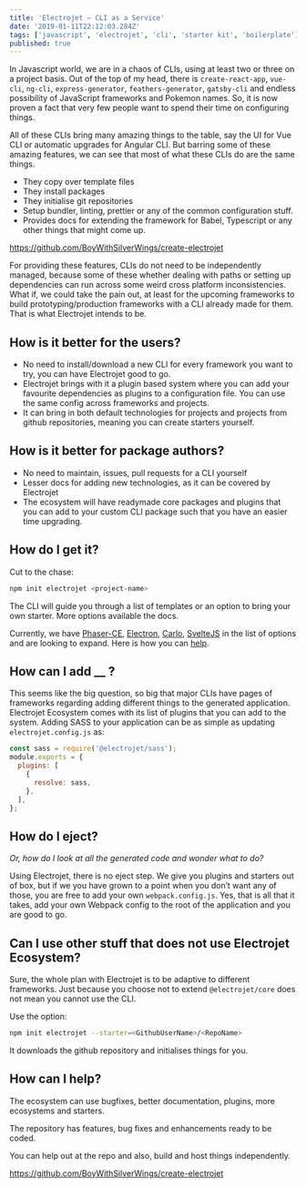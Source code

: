 ```yaml
---
title: 'Electrojet — CLI as a Service'
date: '2019-01-11T22:12:03.284Z'
tags: ['javascript', 'electrojet', 'cli', 'starter kit', 'boilerplate']
published: true
---
```


In Javascript world, we are in a chaos of CLIs, using at least two or three on a project basis. Out of the top of my head, there is `create-react-app`, `vue-cli`, `ng-cli`, `express-generator`, `feathers-generator`, `gatsby-cli` and endless possibility of JavaScript frameworks and Pokemon names. So, it is now proven a fact that very few people want to spend their time on configuring things.

All of these CLIs bring many amazing things to the table, say the UI for Vue CLI or automatic upgrades for Angular CLI. But barring some of these amazing features, we can see that most of what these CLIs do are the same things.

- They copy over template files
- They install packages
- They initialise git repositories
- Setup bundler, linting, prettier or any of the common configuration stuff.
- Provides docs for extending the framework for Babel, Typescript or any other things that might come up.

https://github.com/BoyWithSilverWings/create-electrojet

For providing these features, CLIs do not need to be independently managed, because some of these whether dealing with paths or setting up dependencies can run across some weird cross platform inconsistencies. What if, we could take the pain out, at least for the upcoming frameworks to build prototyping/production frameworks with a CLI already made for them. That is what Electrojet intends to be.

## How is it better for the users?

- No need to install/download a new CLI for every framework you want to try, you can have Electrojet good to go.
- Electrojet brings with it a plugin based system where you can add your favourite dependencies as plugins to a configuration file. You can use the same config across frameworks and projects.
- It can bring in both default technologies for projects and projects from github repositories, meaning you can create starters yourself.

## How is it better for package authors?

- No need to maintain, issues, pull requests for a CLI yourself
- Lesser docs for adding new technologies, as it can be covered by Electrojet
- The ecosystem will have readymade core packages and plugins that you can add to your custom CLI package such that you have an easier time upgrading.

## How do I get it?

Cut to the chase:

```bash
npm init electrojet <project-name>
```

The CLI will guide you through a list of templates or an option to bring your own starter. More options available the docs.

Currently, we have [Phaser-CE](https://github.com/photonstorm/phaser-ce), [Electron](https://electronjs.org/), [Carlo](https://github.com/GoogleChromeLabs/carlo/), [SvelteJS](https://svelte.technology/) in the list of options and are looking to expand. Here is how you can [help](https://github.com/BoyWithSilverWings/create-electrojet#how-do-i-build-a-cli-for-my-favorite-technology).

## How can I add ****\_\_**** ?

This seems like the big question, so big that major CLIs have pages of frameworks regarding adding different things to the generated application. Electrojet Ecosystem comes with its list of plugins that you can add to the system. Adding SASS to your application can be as simple as updating `electrojet.config.js` as:

```js
const sass = require('@electrojet/sass');
module.exports = {
  plugins: [
    {
      resolve: sass,
    },
  ],
};
```

## How do I eject?

_Or, how do I look at all the generated code and wonder what to do?_

Using Electrojet, there is no eject step. We give you plugins and starters out of box, but if we you have grown to a point when you don’t want any of those, you are free to add your own `webpack.config.js`. Yes, that is all that it takes, add your own Webpack config to the root of the application and you are good to go.

## Can I use other stuff that does not use Electrojet Ecosystem?

Sure, the whole plan with Electrojet is to be adaptive to different frameworks. Just because you choose not to extend `@electrojet/core` does not mean you cannot use the CLI.

Use the option:

```bash
npm init electrojet --starter=<GithubUserName>/<RepoName>
```

It downloads the github repository and initialises things for you.

## How can I help?

The ecosystem can use bugfixes, better documentation, plugins, more ecosystems and starters.

The repository has features, bug fixes and enhancements ready to be coded.

You can help out at the repo and also, build and host things independently.

https://github.com/BoyWithSilverWings/create-electrojet
